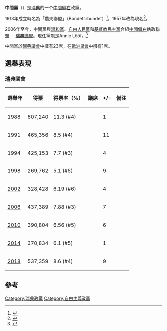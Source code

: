 {{Infobox political party
|country = 瑞典
|name = 中間黨
|name_native = Centerpartiet
|party_logo =File:C v1.svg 
|leader = [[Annie_Lööf|Annie Lööf]]
|parliamentary group leader = [[Roger_Tiefensee|Roger Tiefensee]]<ref>{{Cite web |url=http://translate.google.com/translate?hl=en&sl=sv&u=http%3A%2F%2Fwww.centerpartiet.se%2F&ei=3ZyaTcLKEo34gAf6kqmTBw&sa=X&oi=translate&ct=result&resnum=2&ved=0CDUQ7gEwAQ&prev=%2Fsearch%3Fq%3Dcenterpartiet%26hl%3Den%26safe%3Doff%26client%3Dsafari%26rls%3Den%26prmd%3Divns |title=存档副本 |accessdate=2021-02-14 |archive-date=2017-01-14 |archive-url=https://web.archive.org/web/20170114135743/https://translate.google.com/translate?hl=en&sl=sv&u=http%3A%2F%2Fwww.centerpartiet.se%2F&ei=3ZyaTcLKEo34gAf6kqmTBw&sa=X&oi=translate&ct=result&resnum=2&ved=0CDUQ7gEwAQ&prev=%2Fsearch%3Fq%3Dcenterpartiet%26hl%3Den%26safe%3Doff%26client%3Dsafari%26rls%3Den%26prmd%3Divns |dead-url=no }}</ref>
|foundation = {{Nowrap|{{start date and age|1913|3|2|df=yes}}}}
|ideology = [[自由主義|自由主義]]<ref name="Nordsieck">{{cite web|url=http://www.parties-and-elections.eu/sweden.html|title=Sweden|website=Parties and Elections in Europe|first=Wolfram|last=Nordsieck|year=2018|access-date=31 August 2018|archive-url=https://web.archive.org/web/20151001103902/http://www.parties-and-elections.eu/sweden.html|archive-date=1 October 2015|url-status=live}}</ref><br>[[中間主義|中間主義]]<ref name=parties-and-elections>{{Cite web |url=http://www.parties-and-elections.de/sweden.html |title=http://www.parties-and-elections.de/sweden.html |accessdate=2011-08-27 |archive-date=2011-08-26 |archive-url=https://web.archive.org/web/20110826022438/http://www.parties-and-elections.de/sweden.html |dead-url=no }}</ref><br>[[农业主义|农业主义]]<ref name="Nordsieck"/><ref name="Blandford">{{cite book|author=David Blandford|author2=Berkeley Hill|year=2006|title=Policy Reform and Adjustment in the Agricultural Sectors of Developed Countries|url=https://books.google.com/books?id=sg0_bliXgRcC&pg=PA110|publisher=CABI|page=110|isbn=9781845930332|access-date=2021-12-26|archive-date=2021-12-26|archive-url=https://web.archive.org/web/20211226074925/https://books.google.com/books?id=sg0_bliXgRcC&pg=PA110|dead-url=no}}</ref>{{list collapsed|title=派別|[[社會自由主義|社會自由主義]]|[[綠色自由主義|綠色自由主義]]<ref name=parties-and-elections/>|[[北歐農本主義|北歐農本主義]]<ref name=parties-and-elections/>|[[自由意志主義|自由意志主義]]<ref name="left_lib">
{{cite book
|title=World politics, Volume 40
|publisher=Johns Hopkins University Press
|year=1987
|page=199
}}</ref>}}{{list collapsed|title=歷史上|[[保守主義|保守主義]]<ref name="ne.se">http://www.ne.se/lang/centerpartiet</ref><br>[[區域主義|區域主義]]<ref name="ne.se"/>}}
|position = [[中間偏右|中間偏右]]<ref>{{cite book|author=Robert Sundberg|title=Centerpartiet glider åt höger|url=https://www.dalademokraten.se/artikel/opinion/ledare/centerpartiet-glider-at-hoger|date=20 September 2013|publisher=Dala-demokraten|language=sv|access-date=6 July 2018|archive-url=https://web.archive.org/web/20180707010613/https://www.dalademokraten.se/artikel/opinion/ledare/centerpartiet-glider-at-hoger|archive-date=7 July 2018|url-status=live}}</ref><ref>{{Cite news|last=Milne|first=Richard|date=24 Nov 2021|title=Sweden's prime minister resigns just hours after taking office|work=[[Financial_Times|Financial Times]]|url=https://www.ft.com/content/84eabd9c-fca9-4531-9434-3f927014e7e4|access-date=25 Nov 2021|archive-date=2022-01-21|archive-url=https://web.archive.org/web/20220121120403/https://www.ft.com/content/84eabd9c-fca9-4531-9434-3f927014e7e4|dead-url=no}}</ref>
|membership = {{decrease}} 24,445<ref>{{cite news|url=https://nyheteridag.se/tusentals-medlemmar-lamnade-s-i-fjol-bara-sd-okade/|title=Tusentals medlemmar lämnade S i fjol – bara SD ökade|trans-title=Thousands of members leave S last year – only SD increases|newspaper=[[Nyheter_Idag|Nyheter Idag]]|language=sv|date=30 April 2021|access-date=24 May 2021|archive-date=2021-05-24|archive-url=https://web.archive.org/web/20210524030831/https://nyheteridag.se/tusentals-medlemmar-lamnade-s-i-fjol-bara-sd-okade/|dead-url=no}}</ref>
|international = [[國際自由聯盟|國際自由聯盟]]
|european = [[歐洲自由民主改革黨|歐洲自由民主改革黨]]
|europarl = [[歐洲自由民主聯盟|歐洲自由民主聯盟]]
|colours = 綠色
|colorcode = {{Party meta/color/中間黨 (瑞典)}}
|headquarters = Stora Nygatan 4, Gamla stan, Stockholm
|website = [http://www.centerpartiet.se/ http://www.centerpartiet.se/]
|seats1_title = [[瑞典議會|議會]]席次
|seats1 = {{Infobox political party/seats|23|349|hex={{Party meta/color/中間黨 (瑞典)}}}}
|seats2_title = [[歐洲議會|歐洲議會]]席次
|seats2 = {{Infobox political party/seats|1|20|hex={{Party meta/color/中間黨 (瑞典)}}}}
|seats3_title = [[瑞典省份|省議會]]席次<ref name=stat>{{Cite web|url=http://www.scb.se/Pages/ProductTables____12275.aspx|title=Allmänna val, valresultat|work=Statistics Sweden|accessdate=2011-08-27|archive-date=2013-11-03|archive-url=https://web.archive.org/web/20131103075228/http://www.scb.se/Pages/ProductTables____12275.aspx|dead-url=no}}</ref>
|seats3 = {{Infobox political party/seats|121|1662|hex={{Party meta/color/中間黨 (瑞典)}}}}
|seats4_title = [[瑞典自治市|自治市議會]]席次<ref name=stat/>
|seats4 = {{Infobox political party/seats|1399|12978|hex={{Party meta/color/中間黨 (瑞典)}}}}
}}
'''中間黨'''（{{lang|sv|Centerpartiet}}）是[[瑞典|瑞典]]的一个[[中間偏右|中間偏右]]政黨。

1913年成立時名為「農夫聯盟」（Bondeförbundet）<ref>{{Cite web |url=http://www.centerpartiet.se/Om-oss/Historia/1910-tal/ |title=Historia: 1910-tal |accessdate=2010-06-12 |archive-date=2010-05-08 |archive-url=https://web.archive.org/web/20100508151328/http://www.centerpartiet.se/Om-oss/Historia/1910-tal/ |dead-url=no }}</ref>，1957年改為現名<ref>{{Cite web |url=http://www.centerpartiet.se/Om-oss/Historia/1950-tal/ |title=Historia: 1950-tal |accessdate=2010-06-12 |archive-date=2010-02-25 |archive-url=https://web.archive.org/web/20100225072419/http://www.centerpartiet.se/Om-oss/Historia/1950-tal/ |dead-url=no }}</ref>。

2006年至今，中間黨與[[溫和黨|溫和黨]]、[[自由人民黨_(瑞典)|自由人民黨]]和[[基督教民主黨_(瑞典)|基督教民主黨]]合組[[中間偏右|中間偏右]]執政聯盟──[[瑞典聯盟|瑞典聯盟]]。現任黨魁是Annie Lööf。<ref>{{Cite web |url=http://www.centerpartiet.se/Om-oss/Historia/2000-tal/ |title=Historia: 2000-tal |accessdate=2010-06-12 |archive-date=2009-10-06 |archive-url=https://archive.is/20091006061939/http://www.centerpartiet.se/Om-oss/Historia/2000-tal/ |dead-url=no }}</ref>

中間黨於[[瑞典議會|瑞典議會]]中擁有23席，在[[歐洲議會|歐洲議會]]中擁有1席。

==選舉表現==
===瑞典國會===
{|class=wikitable
|-
! 選舉年
! 得票
! 得票率（%）
! 議席
! +/-
! 備注
|-
! 1988
| 607,240
| 11.3 (#4)
| {{Composition bar|42|349|hex=#009933}}
| {{decrease}} 1
| {{no2|反對黨}}
|-
! 1991
| 465,356
| 8.5 (#4)
| {{Composition bar|31|349|hex=#009933}}
| {{decrease}} 11
| {{yes2|加入政府}}
|-
! 1994
| 425,153
| 7.7 (#3)
| {{Composition bar|27|349|hex=#009933}}
| {{decrease}} 4
| {{no2|反對黨}}
|-
! 1998
| 269,762
| 5.1 (#5)
| {{Composition bar|18|349|hex=#009933}}
| {{decrease}} 9
| {{no2|反對黨}}
|-
! [[2002年瑞典大选|2002]]
| 328,428
| 6.19 (#6)
| {{Composition bar|22|349|hex=#009933}}
| {{increase}} 4
| {{no2|反對黨}}
|-
! [[2006年瑞典大选|2006]]
| 437,389
| 7.88 (#3)
| {{Composition bar|29|349|hex=#009933}}
| {{increase}} 7
| {{yes2|加入政府}}
|-
! [[2010年瑞典大選|2010]]
| 390,804
| 6.56 (#5)
| {{Composition bar|23|349|hex=#009933}}
| {{decrease}} 6
| {{yes2|加入政府}}
|-
! [[2014年瑞典大選|2014]]
| 370,834
| 6.1 (#5)
| {{Composition bar|22|349|hex=#009933}}
| {{decrease}} 1
| {{no2|反對黨}}
|-
! [[2018年瑞典大選|2018]]
| 537,359
| 8.6 (#4)
| {{Composition bar|31|349|hex=#009933}}
| {{increase}} 9
| 
|}

== 參考 ==
{{reflist}}

{{瑞典政黨}}

[[Category:瑞典政黨|Category:瑞典政黨]]
[[Category:自由主義政黨|Category:自由主義政黨]]